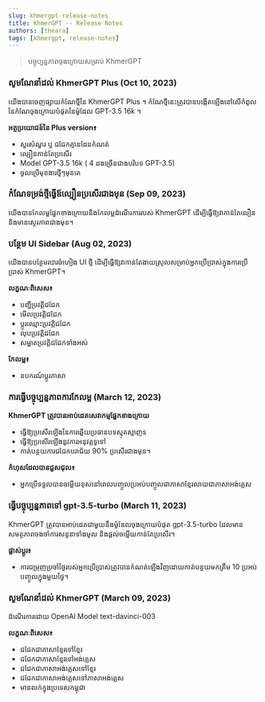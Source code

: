 ```yaml
---
slug: khmergpt-release-notes
title: KhmerGPT -- Release Notes
authors: [theara]
tags: [khmergpt, release-notes]
---
```


> បច្ចុប្បន្នភាពចុងក្រោយសម្រាប់ KhmerGPT

### សូមណែនាំដល់ KhmerGPT Plus (Oct 10, 2023)

យើងបានចេញផ្សាយកំណែថ្មីនៃ KhmerGPT Plus ។ កំណែថ្មីនេះត្រូវបានបង្កើតឡើងនៅលើកំពូលនៃកំណែចុងក្រោយបំផុតនៃម៉ូដែល GPT-3.5 16k ។

**អត្ថប្រយោជន៍នៃ Plus version៖**

- សួរសំណួរ ឬ ជជែកគ្មានដែនកំណត់
- ល្បឿនកាន់តែប្រសើរ
- Model GPT-3.5 16k ( 4 ដងច្រើនជាងបរិបទ GPT-3.5)
- ចូលប្រើមុខងារថ្មីៗមុនគេ

### កំណែទម្រង់ថ្មីធ្វើឪល្បឿនប្រសើរជាងមុន (Sep 09, 2023)

យើងបានកែលម្អផ្នែកខាងក្រោយនិងកែលម្អដំណើរការរបស់ KhmerGPT ដើម្បីធ្វើឱ្យវាកាន់តែលឿននិងមានស្ថេរភាពជាងមុន។

### បន្ថែម UI Sidebar (Aug 02, 2023)

យើងបានបន្ថែមរបារចំហៀង UI ថ្មី ដើម្បីធ្វើឱ្យវាកាន់តែងាយស្រួលសម្រាប់អ្នកប្រើប្រាស់ក្នុងការប្រើប្រាស់ KhmerGPT។

**លក្ខណៈពិសេស៖**

- បញ្ជីប្រវត្តិជជែក
- មើលប្រវត្តិជជែក
- ប្តូរឈ្មោះប្រវត្តិជជែក
- លុបប្រវត្តិជជែក
- សម្អាតប្រវត្តិជជែកទាំងអស់

**កែលម្អ៖**

- ឧបករណ៍ប្តូរភាសា

### ការធ្វើបច្ចុប្បន្នភាពការកែលម្អ (March 12, 2023)

**KhmerGPT ត្រូវបានអាប់ដេតសេវាកម្មផ្នែកខាងក្រោយ**

- ធ្វើឱ្យប្រសើរឡើងនៃការឆ្លើយប្រធានបទស្មុគស្មាញs
- ធ្វើឱ្យប្រសើរឡើងនូវការអនុវត្តទូទៅ
- កាត់បន្ថយការជជែកបរាជ័យ 90% ប្រសើរជាងមុន។

**កំហុសដែលបានជួសជុល៖**

- អ្នក​ប្រើ​ទទួល​បាន​ចម្លើយ​ខុស​នៅ​ពេល​បញ្ចូល​ប្រអប់​បញ្ចូល​ជា​ភាសាខ្មែរ​លាយ​ជា​ភាសាអង់គ្លេស

### ធ្វើបច្ចុប្បន្នភាពទៅ gpt-3.5-turbo (March 11, 2023)

KhmerGPT ត្រូវបានអាប់ដេតជាមួយនឹងម៉ូឌែលចុងក្រោយបំផុត gpt-3.5-turbo ដែលមានសមត្ថភាពចងចាំការសន្ទនាទាំងមូល និងផ្តល់ចម្លើយកាន់តែប្រសើរ។

**ផ្លាស់ប្តូរ៖**

- ការជម្រុញប្រចាំថ្ងៃរបស់អ្នកប្រើប្រាស់ត្រូវបានកំណត់ឡើងវិញដោយកាត់បន្ថយមកត្រឹម 10 ប្រអប់បញ្ចូលក្នុងមួយថ្ងៃ។

### សូមណែនាំដល់ KhmerGPT (March 09, 2023)

ដំណើរការដោយ OpenAI Model text-davinci-003

**លក្ខណៈពិសេស៖**

- ជជែកជាភាសាខ្មែរទៅខ្មែរ
- ជជែកជាភាសាខ្មែរទៅអង់គ្លេស
- ជជែកជាភាសាអង់គ្លេសទៅខ្មែរ
- ជជែកជាភាសាអង់គ្លេសទៅភាសាអង់គ្លេស
- មានលក់ក្នុងប្រទេសកម្ពុជា
